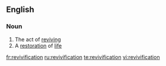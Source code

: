 ==English==
===Noun===
{{en-noun}}
# The act of [[revive|reviving]]
# A [[restoration]] of [[life]]

[[fr:revivification]]
[[ru:revivification]]
[[te:revivification]]
[[vi:revivification]]